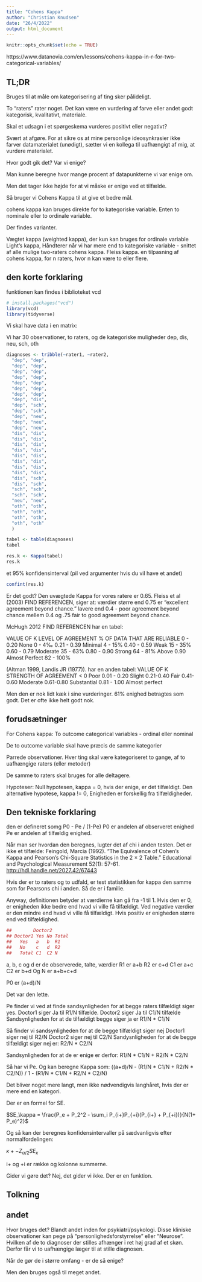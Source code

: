 ```yaml
---
title: "Cohens Kappa"
author: "Christian Knudsen"
date: "26/4/2022"
output: html_document
---
```


```r
knitr::opts_chunk$set(echo = TRUE)
```

https://www.datanovia.com/en/lessons/cohens-kappa-in-r-for-two-categorical-variables/

## TL;DR

Bruges til at måle om kategorisering af ting sker pålideligt.

To "raters" rater noget. Det kan være en vurdering af farve eller andet 
godt kategorisk, kvalitativt, materiale.

Skal et udsagn i et spørgeskema vurderes positivt eller negativt?

Svært at afgøre. For at sikre os at mine personlige ideosynkrasier ikke farver
datamaterialet (unødigt), sætter vi en kollega til uafhængigt af mig, at vurdere
materialet.

Hvor godt gik det? Var vi enige?

Man kunne beregne hvor mange procent af datapunkterne vi var enige om.

Men det tager ikke højde for at vi måske er enige ved et tilfælde.

Så bruger vi Cohens Kappa til at give et bedre mål.

cohens kappa kan bruges direkte for to kategoriske variable. Enten to nominale 
eller to ordinale variable.

Der findes varianter.

Vægtet kappa (weighted kappa), der kun kan bruges for ordinale variable
Light's kappa, Håndterer når vi har mere end to kategoriske variable -
snittet af alle mulige two-raters cohens kappa.
Fleiss kappa. en tilpasning af cohens kappa, for n raters, hvor n kan være to eller
flere.

## den korte forklaring
funktionen kan findes i biblioteket vcd
```r
# install.packages("vcd")
library(vcd)
library(tidyverse)
```

Vi skal have data i en matrix:

Vi har 30 observationer, to raters, og de kategoriske muligheder
dep, dis, neu, sch, oth


```r
diagnoses <- tribble(~rater1, ~rater2,
  "dep", "dep",
  "dep", "dep",
  "dep", "dep",
  "dep", "dep",
  "dep", "dep",
  "dep", "dep",
  "dep", "dep",
  "dep", "dis",
  "dep", "sch",
  "dep", "sch",
  "dep", "neu",
  "dep", "neu",
  "dep", "neu",
  "dis", "dis",
  "dis", "dis",
  "dis", "dis",
  "dis", "dis",
  "dis", "dis",
  "dis", "dis",
  "dis", "dis",
  "dis", "dis",
  "dis", "sch",
  "dis", "sch",
  "sch", "sch",
  "sch", "sch",
  "neu", "neu",
  "oth", "oth",
  "oth", "oth",
  "oth", "oth",
  "oth", "oth"
  )

tabel <- table(diagnoses)
tabel
```

```r
res.k <- Kappa(tabel)
res.k
```
et 95% konfidensinterval (pil ved argumenter hvis du vil have et andet)
```r
confint(res.k)
```
Er det godt? Den uvægtede Kappa for vores ratere er 0.65. Fleiss et al (2003)
FIND REFERENCEN, siger at:
værdier større end 0.75 er "excellent agreement beyond chance."
lavere end 0.4 - poor agreement beyond chance
mellem 0.4 og .75 fair to good agreement beyond chance.

McHugh 2012 FIND REFERENCEN
har en tabel:

VALUE OF K	LEVEL OF AGREEMENT	% OF DATA THAT ARE RELIABLE
0 - 0.20	None	0 - 4‰
0.21 - 0.39	Minimal	4 - 15%
0.40 - 0.59	Weak	15 - 35%
0.60 - 0.79	Moderate	35 - 63%
0.80 - 0.90	Strong	64 - 81%
Above 0.90	Almost Perfect	82 - 100%

(Altman 1999, Landis JR (1977)).
har en anden tabel:
VALUE OF K	STRENGTH OF AGREEMENT
< 0	Poor
0.01 - 0.20	Slight
0.21-0.40	Fair
0.41-0.60	Moderate
0.61-0.80	Substantial
0.81 - 1.00	Almost perfect

Men den er nok lidt kæk i sine vurderinger. 61% enighed betragtes som godt.
Det er ofte ikke helt godt nok.


## forudsætninger

For Cohens kappa:
To outcome categorical variables - ordinal eller nominal

De to outcome variable skal have præcis de samme kategorier

Parrede observationer. Hver ting skal være kategoriseret to gange, af to
uafhængige raters (eller metoder)

De samme to raters skal bruges for alle deltagere.

Hypoteser:
Null hypotesen, kappa = 0, hvis der  enige, er det tilfældigt.
Den alternative hypotese, kappa != 0, Enigheden er forskellig fra tilfældigheder.

## Den tekniske forklaring
den er defineret somg P0 - Pe / (1-Pe)
P0 er andelen af observeret enighed
Pe er andelen af tilfældig enighed.

Når man ser hvordan den beregnes, lugter det af chi i anden testen. 
Det er ikke et tilfælde:
Feingold, Marcia (1992). "The Equivalence of Cohen's Kappa and Pearson's Chi-Square Statistics in the 2 × 2 Table." Educational and Psychological Measurement 52(1): 57-61. <http://hdl.handle.net/2027.42/67443>

Hvis der er to raters og to udfald, er test statistikken for kappa den samme
som for Pearsons chi i anden. Så de er i familie.

Anyway, definitionen betyder at værdierne kan gå fra -1 til 1. Hvis den er 0,
er enigheden ikke bedre end hvad vi ville få tilfældigt. Ved negative værdier
er den mindre end hvad vi ville få tilfældigt. Hvis positiv er enigheden større
end ved tilfældighed.


```r
##        Doctor2
## Doctor1 Yes No Total
##   Yes   a   b  R1   
##   No    c   d  R2   
##   Total C1  C2 N
```

a, b, c og d er de observerede, talte, værdier
R1 er a+b
R2 er c+d
C1 er a+c
C2 er b+d
Og N er a+b+c+d

P0 er (a+d)/N

Det var den lette.

Pe finder vi ved at finde sandsynligheden for at begge raters tilfældigt siger
yes.
Doctor1 siger Ja til R1/N tilfælde.
Doctor2 siger Ja til C1/N tilfælde
Sandsynligheden for at de tilfældigt begge siger ja er 
R1/N * C1/N


Så finder vi sandsynligheden for at de begge tilfældigt siger nej
Doctor1 siger nej til R2/N
Doctor2 siger nej til C2/N
Sandysnligheden for at de begge tilfældigt siger nej er:
R2/N * C2/N

Sandsynligheden for at de er enige er derfor:
R1/N * C1/N + R2/N * C2/N

Så har vi Pe. Og kan beregne Kappa som:
((a+d)/N - (R1/N * C1/N + R2/N * C2/N))   /
1 - (R1/N * C1/N + R2/N * C2/N)

Det bliver noget mere langt, men ikke nødvendigvis langhåret, hvis der er 
mere end en kategori.

Der er en formel for SE. 

$SE_\kappa = \frac{P_e + P_2^2 - \sum_i P_{i+}P_{+i}(P_{i+} + P_{+i})}{N(1+ P_e)^2}$

Og så kan der beregnes konfidensintervaller på sædvanligvis efter normalfordelingen:

$\kappa +- Z_{\alpha/2} SE_\kappa$

i+ og +i er række og kolonne summerne.

Gider vi gøre det? Nej, det gider vi ikke.
Der er en funktion.

## Tolkning

## andet

Hvor bruges det? Blandt andet inden for psykiatri/psykologi. Disse kliniske
observationer kan pege på "personlighedsforstyrrelse" eller "Neurose". Hvilken
af de to diagnoser der stilles afhænger i ret høj grad af et skøn. Derfor får 
vi to uafhængige læger til at stille diagnosen.

Når de gør de i større omfang - er de så enige?

Men den bruges også til meget andet.